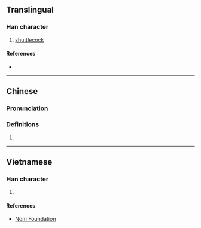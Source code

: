 {{character info/new}}
==Translingual==

===Han character===
{{Han char|rn=82|rad=毛|as=09|sn=13|four=25714|canj=HUNKQ|ids=⿺毛建}}

# [[shuttlecock]]

====References====
* {{Han ref|kx=0595.130|dkj=16909|dj=0986.390|hdz=32001.050|uh=6BFD|ud=27645|bh=B7B7|bd=47031}}

----

==Chinese==
{{zh-forms}}

===Pronunciation===
{{zh-pron
|m=jiàn
|c=gin3,jin2
|mc=
|oc=
|ma=
|cat=n
}}

===Definitions===
{{zh-hanzi}}

# {{rfdef|lang=zh}}

----

==Vietnamese==

===Han character===
{{vi-readings|rs=毛09| hanviet = kiện}}

# {{defn|lang=vi|sort=毛09}}

====References====
* [http://nomfoundation.org/common/nom_details.php?codepoint=6bfd Nom Foundation]